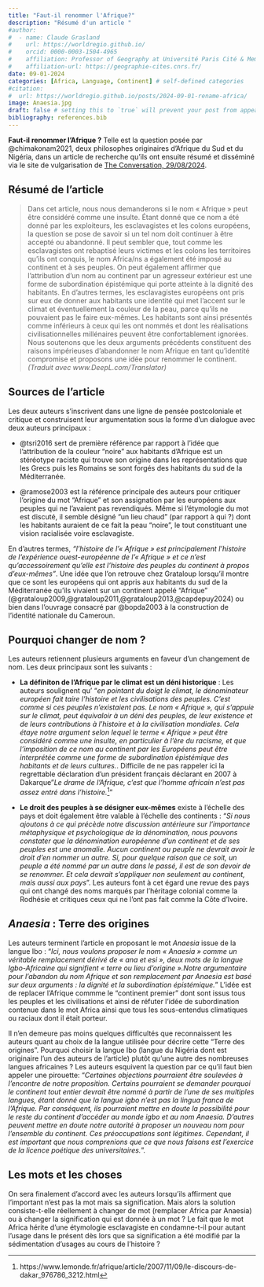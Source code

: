 ```yaml
---
title: "Faut-il renommer l'Afrique?"
description: "Résumé d'un article "
#author:
#  - name: Claude Grasland
#    url: https://worldregio.github.io/
#    orcid: 0000-0003-1504-4965
#    affiliation: Professor of Geography at Université Paris Cité & Member of UMR 8504 Géographie-cités
#    affiliation-url: https://geographie-cites.cnrs.fr/
date: 09-01-2024
categories: [Africa, Language, Continent] # self-defined categories
#citation: 
#  url: https://worldregio.github.io/posts/2024-09-01-rename-africa/ 
image: Anaesia.jpg
draft: false # setting this to `true` will prevent your post from appearing on your listing page until you're ready!
bibliography: references.bib
---
```


**Faut-il renommer l'Afrique ?** Telle est la question posée par @chimakonam2021, deux philosophes originaires d'Afrique du Sud et du Nigéria, dans un article de recherche qu'ils ont ensuite résumé et disséminé via le site de vulgarisation de [The Conversation, 29/08/2024](https://theconversation.com/is-africa-a-racial-slur-and-should-the-continent-be-renamed-234740).

## Résumé de l'article

> Dans cet article, nous nous demanderons si le nom « Afrique » peut être considéré comme une insulte. Étant donné que ce nom a été donné par les exploiteurs, les esclavagistes et les colons européens, la question se pose de savoir si un tel nom doit continuer à être accepté ou abandonné. Il peut sembler que, tout comme les esclavagistes ont rebaptisé leurs victimes et les colons les territoires qu'ils ont conquis, le nom Africa/ns a également été imposé au continent et à ses peuples. On peut également affirmer que l'attribution d'un nom au continent par un agresseur extérieur est une forme de subordination épistémique qui porte atteinte à la dignité des habitants. En d'autres termes, les esclavagistes européens ont pris sur eux de donner aux habitants une identité qui met l'accent sur le climat et éventuellement la couleur de la peau, parce qu'ils ne pouvaient pas le faire eux-mêmes. Les habitants sont ainsi présentés comme inférieurs à ceux qui les ont nommés et dont les réalisations civilisationnelles millénaires peuvent être confortablement ignorées. Nous soutenons que les deux arguments précédents constituent des raisons impérieuses d'abandonner le nom Afrique en tant qu'identité compromise et proposons une idée pour renommer le continent. *(Traduit avec www.DeepL.com/Translator)*

## Sources de l'article

Les deux auteurs s'inscrivent dans une ligne de pensée postcoloniale et critique et construisent leur argumentation sous la forme d'un dialogue avec deux auteurs principaux :

-   @tsri2016 sert de première référence par rapport à l'idée que l'attribution de la couleur "noire" aux habitants d'Afrique est un stéréotype raciste qui trouve son origine dans les représentations que les Grecs puis les Romains se sont forgés des habitants du sud de la Méditerranée.

-   @ramose2003 est la référence principale des auteurs pour critiquer l'origine du mot "Afrique" et son assignation par les européens aux peuples qui ne l'avaient pas revendiqués. Même si l'étymologie du mot est discuté, il semble désigné "un lieu chaud" (par rapport à qui ?) dont les habitants auraient de ce fait la peau "noire", le tout constituant une vision racialisée voire esclavagiste.

En d'autres termes, *"l'histoire de l'« Afrique » est principalement l'histoire de l'expérience ouest-européenne de l'« Afrique » et ce n'est qu'accessoirement qu'elle est l'histoire des peuples du continent à propos d'eux-mêmes"*. Une idée que l'on retrouve chez Grataloup lorsqu'il montre que ce sont les européens qui ont appris aux habitants du sud de la Méditerranée qu'ils vivaient sur un continent appelé "Afrique" (@grataloup2009,@grataloup2011,@grataloup2013,@capdepuy2024) ou bien dans l'ouvrage consacré par @bopda2003 à la construction de l'identité nationale du Cameroun.

## Pourquoi changer de nom ?

Les auteurs retiennent plusieurs arguments en faveur d'un changement de nom. Les deux principaux sont les suivants : 

- **La définiton de l'Afrique par le climat est un déni historique** : Les auteurs soulignent qu' "*en pointant du doigt le climat, le dénominateur européen fait taire l'histoire et les civilisations des peuples. C'est comme si ces peuples n'existaient pas. Le nom « Afrique », qui s'appuie sur le climat, peut équivaloir à un déni des peuples, de leur existence et de leurs contributions à l'histoire et à la civilisation mondiales. Cela étaye notre argument selon lequel le terme « Afrique » peut être considéré comme une insulte, en particulier à l'ère du racisme, et que l'imposition de ce nom au continent par les Européens peut être interprétée comme une forme de subordination épistémique des habitants et de leurs cultures.*. Difficile de ne pas rappeler ici la regrettable déclaration d'un président français déclarant en  2007 à Dakarque "*Le drame de l'Afrique, c'est que l'homme africain n'est pas assez entré dans l'histoire.*[^1]"

- **Le droit des peuples à se désigner eux-mêmes** existe à l'échelle des pays et doit également être valable à l'échelle des continents : "*Si nous ajoutons à ce qui précède notre discussion antérieure sur l'importance métaphysique et psychologique de la dénomination, nous pouvons constater que la dénomination européenne d'un continent et de ses peuples est une anomalie. Aucun continent ou peuple ne devrait avoir le droit d'en nommer un autre. Si, pour quelque raison que ce soit, un peuple a été nommé par un autre dans le passé, il est de son devoir de se renommer. Et cela devrait s'appliquer non seulement au continent, mais aussi aux pays*". Les auteurs font à cet égard une revue des pays qui ont changé des noms marqués par l'héritage colonial comme la Rodhésie et critiques ceux qui ne l'ont pas fait comme la Côte d'Ivoire. 

## *Anaesia* : Terre des origines

Les auteurs terminent l'article en proposant le mot *Anaesia* issue de la langue Ibo : "*Ici, nous voulons proposer le nom « Anaesia » comme un véritable remplacement dérivé de « ana et esi », deux mots de la langue Igbo-Africaine qui signifient « terre ou lieu d'origine ».Notre argumentaire pour l'abandon du nom Afrique et son remplacement par Anaesia est basé sur deux arguments : la dignité et la subordination épistémique.*" L'idée est de replacer l'Afrique commme le "continent premier" dont sont issus tous les peuples et les civilisations et ainsi de réfuter l'idée de subordination contenue dans le mot Africa ainsi que tous les sous-entendus climatiques ou raciaux dont il était porteur.

Il n'en demeure pas moins quelques difficultés que reconnaissent les auteurs quant au choix de la langue utilisée pour décrire cette "Terre des origines". Pourquoi choisir la langue Ibo (langue du Nigéria dont est originaire l'un des auteurs de l'article) plutôt qu'une autre des nombreuses langues africaines ? Les auteurs esquivent la question par ce qu'il faut bien appeler une pirouette: "*Certaines objections pourraient être soulevées à l'encontre de notre proposition. Certains pourraient se demander pourquoi le continent tout entier devrait être nommé à partir de l'une de ses multiples langues, étant donné que la langue igbo n'est pas la lingua franca de l'Afrique. Par conséquent, ils pourraient mettre en doute la possibilité pour le reste du continent d'accéder au monde igbo et au nom Anaesia. D'autres peuvent mettre en doute notre autorité à proposer un nouveau nom pour l'ensemble du continent. Ces préoccupations sont légitimes. Cependant, il est important que nous comprenions que ce que nous faisons est l'exercice de la licence poétique des universitaires.*". 

## Les mots et les choses

On sera finalement d'accord avec les auteurs lorsqu'ils affirment que l'important n'est pas la mot mais sa signification. Mais alors la solution consiste-t-elle réellement à changer de mot (remplacer Africa par Anaesia) ou à changer la signification qui est donnée à un mot ? Le fait que le mot Africa hérite d'une étymologie esclavagiste en condamne-t-il pour autant l'usage dans le présent dès lors que sa signification a été modifié par la sédimentation d'usages au cours de l'histoire ? 


[^1]:https://www.lemonde.fr/afrique/article/2007/11/09/le-discours-de-dakar_976786_3212.html